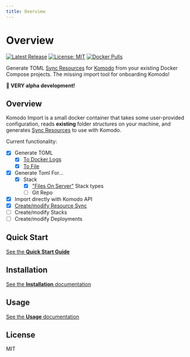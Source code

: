 ```yaml
---
title: Overview
---
```


# Overview

[![Latest Release](https://img.shields.io/github/v/release/foxxmd/komodo-import)](https://github.com/FoxxMD/komodo-import/releases)
[![License: MIT](https://img.shields.io/badge/License-MIT-yellow.svg)](https://opensource.org/licenses/MIT)
[![Docker Pulls](https://img.shields.io/docker/pulls/foxxmd/komodo-import)](https://hub.docker.com/r/foxxmd/komodo-import)

Generate TOML [Sync Resources](https://komo.do/docs/sync-resources) for [Komodo](https://komo.do) from your existing Docker Compose projects. The missing import tool for onboarding Komodo!

**🚧 VERY alpha development!**

## Overview

Komodo Import is a small docker container that takes some user-provided configuration, reads **existing** folder structures on your machine, and generates [Sync Resources](https://komo.do/docs/sync-resources) to use with Komodo.

Current functionality:

* [x] Generate TOML
   * [x] [To Docker Logs](./docs/usage/overview#console)
   * [x] [To File](./docs/usage/overview#file)
* [x] Generate Toml For...
  * [x] Stack
     * [x] ["Files On Server"](./docs/usage/overview#files-on-server) Stack types   
     * [ ] Git Repo
* [x]  Import directly with Komodo API
  * [x] [Create/modify Resource Sync](./docs/usage/overview#api-sync)
  * [ ] Create/modify Stacks
  * [ ] Create/modify Deployments

## Quick Start

[See the **Quick Start Guide**](./docs/quickstart)

## Installation

[See the **Installation** documentation](./docs/installation)

## Usage

[See the **Usage** documentation](./docs/usage/overview)

## License

MIT
